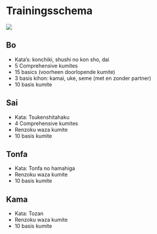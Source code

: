 # Trainingsschema {.unnumbered}

![](images/2024-04-05-trainingsschema.jpg)

## Bo

- Kata's: konchiki, shushi no kon sho, dai
- 5 Comprehensive kumites
- 15 basics (voorheen doorlopende kumite)
- 3 basis kihon: kamai, uke, seme (met en zonder partner)
- 10 basis kumite

## Sai

- Kata: Tsukenshitahaku
- 4 Comprehensive kumites
- Renzoku waza kumite
- 10 basis kumite

## Tonfa

- Kata: Tonfa no hamahiga
- Renzoku waza kumite
- 10 basis kumite

## Kama

- Kata: Tozan
- Renzoku waza kumite 
- 10 basis kumite
